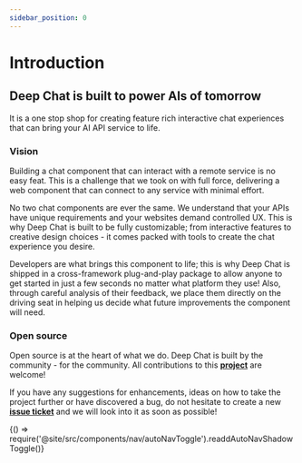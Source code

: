 ```yaml
---
sidebar_position: 0
---
```


# Introduction

<h2 id="#heading-id">Deep Chat is built to power AIs of tomorrow</h2>

It is a one stop shop for creating feature rich interactive chat experiences that can bring your AI API service to life.

### Vision

Building a chat component that can interact with a remote service is no easy feat. This is a challenge that we took on with full force, delivering
a web component that can connect to any service with minimal effort.

No two chat components are ever the same. We understand that your APIs have unique requirements and your websites demand controlled UX.
This is why Deep Chat is built to be fully customizable; from interactive features to creative design choices - it comes packed with tools to create
the chat experience you desire.

Developers are what brings this component to life; this is why Deep Chat is shipped in a cross-framework plug-and-play package to allow anyone to get started in just a few seconds
no matter what platform they use! Also, through careful analysis of their feedback, we place them directly on the driving seat in helping us decide what future improvements the component
will need.

### Open source

Open source is at the heart of what we do. Deep Chat is built by the community - for the community. All contributions to this [**project**](https://github.com/OvidijusParsiunas/deep-chat) are welcome!

If you have any suggestions for enhancements, ideas on how to take the project further or have discovered a bug, do not hesitate to create a new [**issue ticket**](https://github.com/OvidijusParsiunas/deep-chat/issues/new) and we will look into it as soon as possible!


<BrowserOnly>{() => require('@site/src/components/nav/autoNavToggle').readdAutoNavShadowToggle()}</BrowserOnly>
